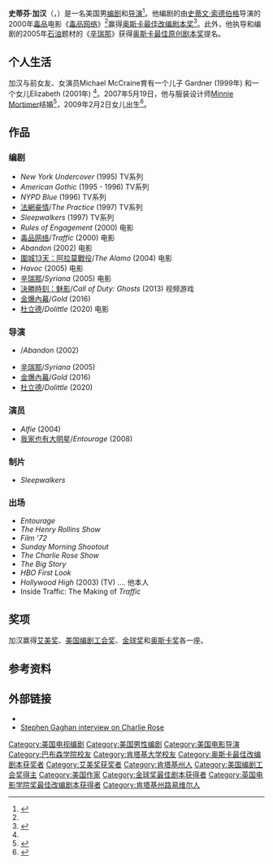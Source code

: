 {{Infobox person
|name=史蒂芬·葛漢
|image=Stephen Gaghan (cropped).jpg
|birth_date={{bda|1965|5|6}}
|birth_place=肯塔基州[[路易維爾_(肯塔基州)|路易維爾]]
|occupation=[[编剧|编剧]]、[[电影导演|电影导演]]
|alma_mater=[[肯塔基大学|肯塔基大学]]<br>[[巴布森学院|巴布森学院]]
|spouse=[[Minnie_Mortimer|Minnie Mortimer]] (2007-现在)<ref name=NYT3/>
}} 

'''史蒂芬·加汉'''（{{lang-en|Stephen Gaghan}}，{{bd|1965年|5月6日}}）是一名美国男[[编剧|编剧]]和[[电影导演|导演]]<ref name=NYT1>{{cite web|work=[[The_New_York_Times|The New York Times]]|title=Stephen Gaghan|url=http://www.nytimes.com/movies/person/277095/Stephen-Gaghan|accessdate=2014-04-09|archive-date=2014-03-18|archive-url=https://web.archive.org/web/20140318140526/http://www.nytimes.com/movies/person/277095/Stephen-Gaghan|dead-url=no}}</ref>。他编剧的由[[史蒂文·索德伯格|史蒂文·索德伯格]]导演的2000年[[毒品|毒品]]电影《[[毒品网络|毒品网络]]》<ref name=NYT1/>赢得[[奥斯卡最佳改编剧本奖|奥斯卡最佳改编剧本奖]]<ref>{{cite web|work=[[Indiewire|Indiewire]]|date=June 24, 2013|title=How One Writer Turned a Love for Writing Into an Oscar- and Emmy-Award Winning Career|url=http://www.indiewire.com/article/how-one-writer-turned-a-love-for-writing-into-an-oscar-and-emmy-award-winning-carer-exclusive-excerpt-from-traffic-screenwriter-stephen-gaghan|first=Stephen|last=Gaghan|accessdate=2014-04-09|archive-date=2014-03-08|archive-url=https://web.archive.org/web/20140308073238/http://www.indiewire.com/article/how-one-writer-turned-a-love-for-writing-into-an-oscar-and-emmy-award-winning-carer-exclusive-excerpt-from-traffic-screenwriter-stephen-gaghan|dead-url=no}}</ref>。此外，他执导和编剧的2005年[[石油|石油]]题材的《[[辛瑞那|辛瑞那]]》获得[[奥斯卡最佳原创剧本奖|奥斯卡最佳原创剧本奖]]提名。

==个人生活==
加汉与前女友、女演员Michael McCraine育有一个儿子 Gardner (1999年) 和一个女儿Elizabeth (2001年) <ref name=NYT3/>。2007年5月19日，他与服装设计师[[Minnie_Mortimer|Minnie Mortimer]]结婚<ref name=NYT3>{{cite web|work=[[The_New_York_Times|The New York Times]]|url=http://www.nytimes.com/2007/05/27/fashion/weddings/27VOWS.html|first=William|last=L. Hamilton|date=May 27, 2007|title=Stephen Gaghan and Minnie Mortimer|accessdate=2014-04-09|archive-date=2013-11-07|archive-url=https://web.archive.org/web/20131107182311/http://www.nytimes.com/2007/05/27/fashion/weddings/27VOWS.html|dead-url=no}}</ref>，2009年2月2日女儿出生<ref>{{cite web |author=Minnie Mortimer |url=http://guestofaguest.com/directory/minnie-mortimer/ |title=Minnie Mortimer |publisher=Guest of a Guest |date= |accessdate=November 15, 2012 |deadurl=yes |archiveurl=https://web.archive.org/web/20121028113211/http://guestofaguest.com/directory/minnie-mortimer/ |archivedate=2012年10月28日 }}</ref>。

==作品==

===编剧===
*''New York Undercover'' (1995) TV系列
*''American Gothic'' (1995 - 1996) TV系列
*''NYPD Blue'' (1996) TV系列
*[[法網豪情|法網豪情]]/''The Practice'' (1997) TV系列
*''Sleepwalkers'' (1997) TV系列
*''Rules of Engagement'' (2000) 电影
*[[毒品网络|毒品网络]]/''Traffic'' (2000) 电影
*''Abandon'' (2002) 电影 
*[[圍城13天：阿拉莫戰役|圍城13天：阿拉莫戰役]]/''The Alamo'' (2004) 电影
*''Havoc'' (2005) 电影
*[[辛瑞那|辛瑞那]]/''Syriana'' (2005) 电影
*[[決勝時刻：魅影|決勝時刻：魅影]]/''Call of Duty: Ghosts'' (2013) 视频游戏
*[[金爆內幕|金爆內幕]]/''Gold'' (2016)
*[[杜立德_(電影)|杜立德]]/''Dolittle'' (2020) 电影

===导演===
*{{le|失魂落魄|Abandon (film)}}/''Abandon'' (2002)
*[[辛瑞那|辛瑞那]]/''Syriana'' (2005)
*[[金爆內幕|金爆內幕]]/''Gold'' (2016)
*[[杜立德_(電影)|杜立德]]/''Dolittle'' (2020)

===演员===
*''Alfie'' (2004)
*[[我家也有大明星|我家也有大明星]]/''Entourage'' (2008)

===制片===
*''Sleepwalkers''

===出场===
* ''Entourage''
* ''The Henry Rollins Show''
* ''Film '72''
* ''Sunday Morning Shootout''
* ''The Charlie Rose Show''
* ''The Big Story''
* ''HBO First Look''
* ''Hollywood High'' (2003) (TV) .... 他本人
* Inside Traffic: The Making of ''Traffic''

==奖项==
加汉赢得[[艾美奖|艾美奖]]、[[美国编剧工会奖|美国编剧工会奖]]、[[金球奖|金球奖]]和[[奥斯卡奖|奥斯卡奖]]各一座。

==参考资料==
{{reflist}}

==外部链接==
*{{IMDb name|0300866}}
*[https://web.archive.org/web/20071225022148/http://www.charlierose.com/shows/2005/12/09/1/an-hour-with-writer-director-stephen-gaghan-about-syriana  Stephen Gaghan interview on Charlie Rose]

{{Stephen Gaghan}}
{{奥斯卡最佳改编剧本奖}}
{{黄金时段艾美奖剧情类最佳编剧}}
{{评论家选择电影奖最佳劇本}}
{{金球奖最佳剧本}}
{{英国电影学院奖最佳改編劇本}}
{{Authority control}}
{{DEFAULTSORT:Gaghan, Stephen}}
[[Category:美国电视编剧|Category:美国电视编剧]]
[[Category:美国男性编剧|Category:美国男性编剧]]
[[Category:美国电影导演|Category:美国电影导演]]
[[Category:巴布森学院校友|Category:巴布森学院校友]]
[[Category:肯塔基大学校友|Category:肯塔基大学校友]]
[[Category:奥斯卡最佳改编剧本获奖者|Category:奥斯卡最佳改编剧本获奖者]]
[[Category:艾美奖获奖者|Category:艾美奖获奖者]]
[[Category:肯塔基州人|Category:肯塔基州人]]
[[Category:美国编剧工会奖得主|Category:美国编剧工会奖得主]]
[[Category:美国作家|Category:美国作家]]
[[Category:金球奖最佳剧本获得者|Category:金球奖最佳剧本获得者]]
[[Category:英国电影学院奖最佳改编剧本获得者|Category:英国电影学院奖最佳改编剧本获得者]]
[[Category:肯塔基州路易维尔人|Category:肯塔基州路易维尔人]]